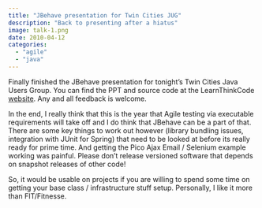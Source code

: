 ```yaml
---
title: "JBehave presentation for Twin Cities JUG"
description: "Back to presenting after a hiatus"
image: talk-1.png
date: 2010-04-12
categories: 
  - "agile"
  - "java"
---
```


Finally finished the JBehave presentation for tonight's Twin Cities Java Users Group.
You can find the PPT and source code at the LearnThinkCode [website](http://www.learnthinkcode.com).
Any and all feedback is welcome.

In the end, I really think that this is the year that Agile testing via executable requirements will take off and I do think that JBehave can be a part of that.
There are some key things to work out however (library bundling issues, integration with JUnit for Spring) that need to be looked at before its really ready for prime time.
And getting the Pico Ajax Email / Selenium example working was painful.
Please don't release versioned software that depends on snapshot releases of other code!

So, it would be usable on projects if you are willing to spend some time on getting your base class / infrastructure stuff setup.
Personally, I like it more than FIT/Fitnesse.
